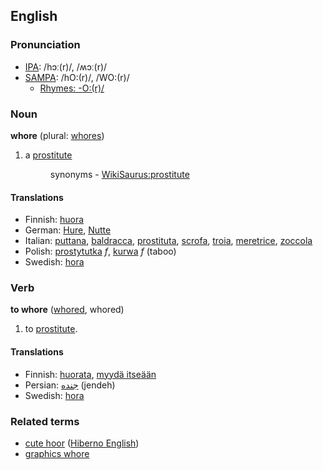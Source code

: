 ==English==
===Pronunciation===
*[[w:IPA|IPA]]: /hɔː(r)/, /ʍɔː(r)/
*[[w:SAMPA|SAMPA]]: /hO:(r)/, /WO:(r)/
**[[Rhymes:English:-O:(r)/|Rhymes: -O:(r)/]]

===Noun===
'''whore''' (plural: [[whores]])

# a [[prostitute]]
#:synonyms - [[WikiSaurus:prostitute]]

====Translations====
*Finnish: [[huora]]
*German:  [[Hure]], [[Nutte]]
*Italian: [[puttana]], [[baldracca]], [[prostituta]], [[scrofa]], [[troia]], [[meretrice]], [[zoccola]]
*Polish: [[prostytutka]] ''f'', [[kurwa]] ''f'' (taboo)
*Swedish: [[hora]]

===Verb===
'''to whore''' ([[whored]], whored)

# to [[prostitute]].

====Translations====
*Finnish: [[huorata]], [[myydä itseään]]
*Persian: [[جنده]] (jendeh)
*Swedish: [[hora]]

===Related terms===
*[[cute hoor]] ([[Hiberno English]])
*[[graphics whore]]
